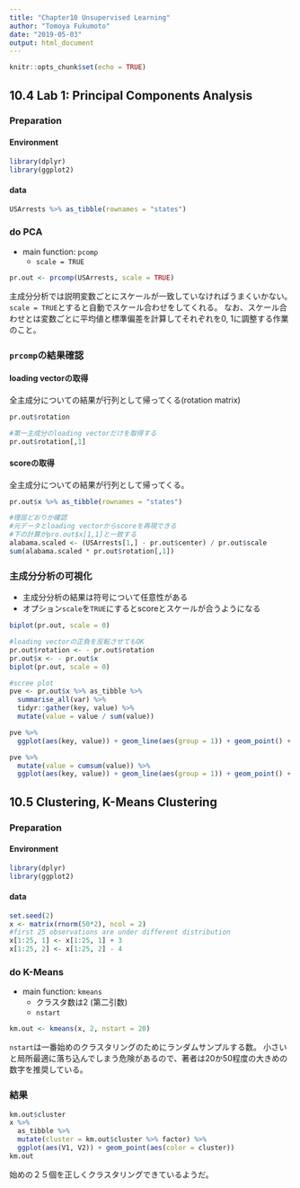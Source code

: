 ```yaml
---
title: "Chapter10 Unsupervised Learning"
author: "Tomoya Fukumoto"
date: "2019-05-03"
output: html_document
---
```


```r
knitr::opts_chunk$set(echo = TRUE)
```

## 10.4 Lab 1: Principal Components Analysis

### Preparation
#### Environment
```r
library(dplyr)
library(ggplot2)
```
 
#### data
```r
USArrests %>% as_tibble(rownames = "states")
```

### do PCA 

- main function: `pcomp`
     - `scale = TRUE`

```r
pr.out <- prcomp(USArrests, scale = TRUE)
```

主成分分析では説明変数ごとにスケールが一致していなければうまくいかない。
`scale = TRUE`とすると自動でスケール合わせをしてくれる。
なお、スケール合わせとは変数ごとに平均値と標準偏差を計算してそれぞれを0, 1に調整する作業のこと。

### `prcomp`の結果確認
#### loading vectorの取得

全主成分についての結果が行列として帰ってくる(rotation matrix)
```r
pr.out$rotation

#第一主成分のloading vectorだけを取得する
pr.out$rotation[,1]
```

#### scoreの取得
全主成分についての結果が行列として帰ってくる。
```r
pr.out$x %>% as_tibble(rownames = "states")

#理屈どおりか確認
#元データとloading vectorからscoreを再現できる
#下の計算がpro.out$x[1,1]と一致する
alabama.scaled <- (USArrests[1,] - pr.out$center) / pr.out$scale
sum(alabama.scaled * pr.out$rotation[,1]) 
```

### 主成分分析の可視化
- 主成分分析の結果は符号について任意性がある
- オプション`scale`を`TRUE`にするとscoreとスケールが合うようになる
```r
biplot(pr.out, scale = 0)

#loading vectorの正負を反転させてもOK
pr.out$rotation <- - pr.out$rotation
pr.out$x <- - pr.out$x
biplot(pr.out, scale = 0)
```

```r
#scree plot
pve <- pr.out$x %>% as_tibble %>% 
  summarise_all(var) %>% 
  tidyr::gather(key, value) %>% 
  mutate(value = value / sum(value))  

pve %>%
  ggplot(aes(key, value)) + geom_line(aes(group = 1)) + geom_point() + ylim(0,1)

pve %>% 
  mutate(value = cumsum(value)) %>% 
  ggplot(aes(key, value)) + geom_line(aes(group = 1)) + geom_point() + ylim(0,1)
```

## 10.5 Clustering, K-Means Clustering

### Preparation
#### Environment
```r
library(dplyr)
library(ggplot2)
```

#### data
```r
set.seed(2)
x <- matrix(rnorm(50*2), ncol = 2)
#first 25 observations are under different distribution
x[1:25, 1] <- x[1:25, 1] + 3
x[1:25, 2] <- x[1:25, 2] - 4
```

### do K-Means
- main function: `kmeans`
    - クラスタ数は2 (第二引数)
    - `nstart`

```r
km.out <- kmeans(x, 2, nstart = 20)
```
`nstart`は一番始めのクラスタリングのためにランダムサンプルする数。
小さいと局所最適に落ち込んでしまう危険があるので、著者は20か50程度の大きめの数字を推奨している。

### 結果
```r
km.out$cluster
x %>%
  as_tibble %>%
  mutate(cluster = km.out$cluster %>% factor) %>%
  ggplot(aes(V1, V2)) + geom_point(aes(color = cluster)) 
km.out
```
始めの２５個を正しくクラスタリングできているようだ。


